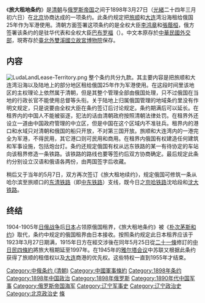 {{unreferenced|time=2013-8-24}}
{{Infobox Treaty
| name                = 旅大租地條約
| long_name           = 
| image               = File:LudaTreaty-ChineseVersion.jpg
| image_width         = 250px
| caption             = 旅大租地条约
| type                = 不平等條約
| date_drafted        = 
| date_signed         = 1898年3月27日
| location_signed     = [[大清|大清]][[北京|北京]]
| date_sealed         = 
| date_effective      = 
| condition_effective = 
| date_expiration     = 
| signatories         = {{flagicon|QING}}全權大臣[[李鴻章|李鴻章]]和[[張蔭桓|張蔭桓]]<hr>{{flagicon|Russian Empire}} 駐華代表和全權大臣[[巴布罗福|巴布罗福]]（{{lang-ru|Александр Иванович Павлов}}）
| parties             = {{flagicon|QING}}[[大清帝國|大清帝國]]<hr>{{flagicon|Russian Empire}} [[俄罗斯帝国|俄罗斯帝国]]
| ratifiers           =
| depositor           = {{ROC}}[[國立故宮博物院|國立故宮博物院]]
| language            =
| languages           = [[中文|中文]]、[[俄文|俄文]]
| wikisource = 旅大租地条约
}}
《'''旅大租地条约'''》是[[清朝|清朝]]与[[俄罗斯帝国|俄罗斯帝国]]之间于1898年3月27日（[[光緒|光緒]]二十四年三月初六日）在[[北京|北京]]协商达成的一项条约。此条约规定把[[旅顺|旅顺]]和[[大连|大连]]湾沿海租给俄国25年作为军港使用。清朝方面签署这项条约的是全权大臣[[李鸿章|李鸿章]]和[[張蔭桓|張蔭桓]]，俄方签署该条约的是驻华代表和全权大臣[[巴布罗福|巴布罗福]]（{{lang-ru|Александр Иванович Павлов}}）。中文本原存於[[中華民國外交部|中華民國外交部]]，現寄存於[[臺北|臺北]][[外雙溪|外雙溪]][[國立故宮博物院|國立故宮博物院]]保存。

==内容==
[[File:LudaLandLease-Territory.png|thumb]]
整个条约共分九款。其主要内容是把旅顺和大连湾沿海以及陆地上的部分地区租给俄国25年作为军港使用。在这段时间里该地区的主权理论上依然属于清朝，但是其整个管理全部由俄国处理，只不过俄国在当地的行政长官不能使用总督等头衔。关于陆地上归属俄国管理的地域条约里没有作明文规定，只是说要由全权大臣在条约签订后讨论规定。条约期满后可以延长。在租界内的中国人不能被驱逐，犯法的话由清朝政府按照清朝法律处罚。在租界外还设立一道由中国政府管理的中立区，但是中国在这个区域内不准驻兵。租界内的港口和水域只对清朝和俄国的船只开放，不对第三国开放。旅顺和大连湾内的一港完全为军港，不得民用，其它港口则可民用和商用。在租界内俄国有权建造任何建筑和军事设施，包括炮台灯。条约还规定俄国有权从远东铁路的某一有待协定的车站向该租界修造一条铁路。该铁路的路线也要等签约后双方协商确定。最后规定此条约分别设立汉语和俄语各两份，由两国签字后收藏。

稍后又于当年的5月7日，双方再次签订《旅大租地续约》，规定俄国可修筑一条从哈尔滨至旅顺口的[[东清铁路|东清铁路]]（即[[中东铁路|中东铁路]]）支线，既今日之[[京哈铁路|京哈铁路]]沈哈段和[[沈大铁路|沈大铁路]]。

== 终结==
1904-1905年[[日俄战争|日俄战争]]后[[日本|日本]]占领原俄国租界，《旅大租地条约》被《[[朴次茅斯和约|朴次茅斯和约]]》取代，条约中规定的俄国租界由日本接收。按照条约规定此日本租界应该于1923年3月27日期满，1915年日方在經交涉後在同年5月25日從[[二十一條|二十一條]]修訂的[[中日民四條約|中日民四條約]]將旅大租期延至1997年。在1945年的[[雅尔塔会议|雅尔塔会议]]中苏联又根据此条约获得了旅顺的租借权以及[[大连|大连]]商港的优先权。这些特权一直到1955年才结束。

{{Wikisource}}
[[Category:中俄条约_(清朝)|Category:中俄条约 (清朝)]]
[[Category:中國軍事條約|Category:中國軍事條約]]
[[Category:1898年条约|Category:1898年条约]]
[[Category:1898年中国政治|Category:1898年中国政治]]
[[Category:1898年俄罗斯|Category:1898年俄罗斯]]
[[Category:1890年代中国军事|Category:1890年代中国军事]]
[[Category:俄罗斯帝国海军|Category:俄罗斯帝国海军]]
[[Category:辽宁军事史|Category:辽宁军事史]]
[[Category:辽宁政治史|Category:辽宁政治史]]
[[Category:北京政治史|Category:北京政治史]]
[[Category:國立故宮博物院圖書文獻|條]]